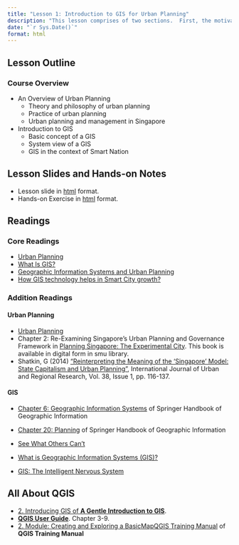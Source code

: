 ```yaml
---
title: "Lesson 1: Introduction to GIS for Urban Planning"
description: "This lesson comprises of two sections.  First, the motivation, theory and practice of urban planning will be discussed.  The urban planning and management of Singapore will be discussed in this section too.  The second section discusses the fundamental of Geographic Information Systems (GIS)."  
date: "`r Sys.Date()`"
format: html
---
```


## Lesson Outline

### Course Overview

-   An Overview of Urban Planning
    -   Theory and philosophy of urban planning
    -   Practice of urban planning
    -   Urban planning and management in Singapore
-   Introduction to GIS
    -   Basic concept of a GIS
    -   System view of a GIS
    -   GIS in the context of Smart Nation

## Lesson Slides and Hands-on Notes

-   Lesson slide in [html](../lesson/Lesson01/lesson01.html) format.
-   Hands-on Exercise in [html](https://gis4urbplan.netlify.app/hands-on_ex01) format.

## Readings

### Core Readings

-   [Urban Planning](https://www.britannica.com/topic/urban-planning)
-   [What Is GIS?](https://www.esri.com/videos/watch?videoid=LHDCRjAxpI0&title=what-is-gis-)
-   [Geographic Information Systems and Urban Planning](https://www.youtube.com/watch?v=G9xNKb4T8ZM)
-   [How GIS technology helps in Smart City growth?](https://www.youtube.com/watch?v=OuzlMPbx78k)

### Addition Readings

#### Urban Planning

-   [Urban Planning](https://en.wikipedia.org/wiki/Urban_planning)
-   Chapter 2: Re-Examining Singapore's Urban Planning and Governance Framework in [Planning Singapore: The Experimental City](https://www-taylorfrancis-com.libproxy.smu.edu.sg/books/edit/10.4324/9781351058230/planning-singapore-stephen-hamnett-belinda-yuen). This book is available in digital form in smu library.
-   Shatkin, G (2014) ["Reinterpreting the Meaning of the 'Singapore' Model: State Capitalism and Urban Planning"](https://onlinelibrary-wiley-com.libproxy.smu.edu.sg/doi/full/10.1111/1468-2427.12095), International Journal of Urban and Regional Research, Vol. 38, Issue 1, pp. 116-137.

#### GIS

-   [Chapter 6: Geographic Information Systems](https://link-springer-com.libproxy.smu.edu.sg/content/pdf/10.1007%2F978-3-540-72680-7_6.pdf) of Springer Handbook of Geographic Information

-   [Chapter 20: Planning](https://link-springer-com.libproxy.smu.edu.sg/content/pdf/10.1007%2F978-3-540-72680-7_20.pdf) of Springer Handbook of Geographic Information

-   [See What Others Can't](https://www.esri.com/videos/watch?&channelid=UCJ203R9PsZn6wF_zYfsp1SA&videoid=pg7ByVZo_sg&playlistid=PLaPDDLTCmy4bC2dGacC3ZH8YnCl4x7kuB&See%20What%20Others%20Can%27t)

-   [What is Geographic Information Systems (GIS)?](https://gisgeography.com/what-gis-geographic-information-systems/)

-   [GIS: The Intelligent Nervous System](https://www.esri.com/videos/watch?&channelid=UCJ203R9PsZn6wF_zYfsp1SA&videoid=pg7ByVZo_sg&playlistid=PLaPDDLTCmy4bC2dGacC3ZH8YnCl4x7kuB&See%20What%20Others%20Can%27t)

## All About QGIS

-   [2. Introducing GIS of **A Gentle Introduction to GIS**](https://docs.qgis.org/3.22/en/docs/gentle_gis_introduction/introducing_gis.html).
-   [**QGIS Use**](https://docs.qgis.org/3.22/en/docs/user_manual/index.html)[**r Guide**](https://docs.qgis.org/3.16/en/docs/user_manual/index.html). Chapter 3-9.
-   [2. Module: Creating and Exploring a Basic](https://docs.qgis.org/3.22/en/docs/training_manual/basic_map/index.html)[MapQGIS Training Manual](https://docs.qgis.org/3.16/en/docs/training_manual/basic_map/index.html) of **QGIS Training Manual**

